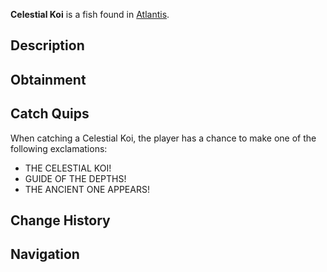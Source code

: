 {{FishInfobox
|image          = Celestial Koi.png
|rarity         = Mythical
|sea            = First Sea
|location       = [[Atlantis]]
|sublocation    = 
|sources        = Fishing Rod
|radar_location = 
|xp             = 3000
|weather        = Rain
|time           = Night
|season         = Winter
|bait           = Truffle Worm
|base_weight    = 1000
|base_value     = 8000
|weight_range   = 500
|base_chance    = 0.1
|base_resil     = 10
}}
'''Celestial Koi''' is a {{Rarity|Mythical}} fish found in [[Atlantis]].

== Description ==
{{Description|A Celestial koi fish that ancient texts claim once guided lost souls through the depths. Its scales shine with otherworldly light, and its presence causes the surrounding waters to swirl with magical energy.|Bestiary Entry}}

== Obtainment ==
{{Description|Sunken's Depth Pool|Bestiary Hint}}
{{Fish Availability|
Atlantis/Sunken Depths
|top_rods      = 
Leviathan's Fang Rod\56613.49\247582.87;
Free Spirit Rod\45801.64\233274.7;
Trident Rod\44793.29\228139.03;
Ethereal Prism Rod\39473.3\139851.34;
No-Life Rod\38321.39\168611.42;
Resourceful Rod\30351.11\136366.52;
Destiny Rod\33531.95\126727.08;
Heaven's Rod\30805.53\123625.62;
Azure Of Lagoon\29596.59\149307.34;
Rod Of The Forgotten Fang\35340.62\140523.19;
Rod Of The Zenith\33613.21\125972.37;
Seraphic Rod\37941.21\145707.1;
Challenger's Rod\34131.77\141614.63;
Rod Of The Depths\31517.38\133896.59;
Rod Of The Exalted One\31239.55\134113.28;
Zeus Rod\30754.86\132265.93;
Verdant Shear Rod\30076.92\128326.9;
Blazebringer Rod\29247.24\133347.12;
Depthseeker Rod\27831.25\128666.85;
Avalanche Rod\24960.39\118200.12;
Volcanic Rod\23959.85\118931.22;
Steady Rod\9299.43\47764.19
|recommended   = Trident Rod
}}

== Catch Quips ==
When catching a Celestial Koi, the player has a chance to make one of the following exclamations:
* THE CELESTIAL KOI!
* GUIDE OF THE DEPTHS!
* THE ANCIENT ONE APPEARS!

== Change History ==
{{Change History|{{subst:Current Version}}}}

== Navigation ==
{{Fish Navbox|Atlantis}}